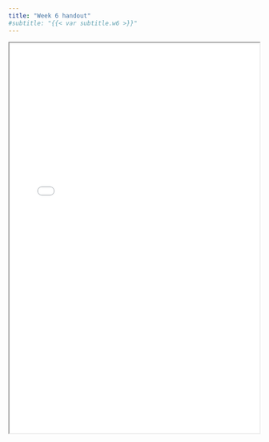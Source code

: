 ```yaml
---
title: "Week 6 handout"
#subtitle: "{{< var subtitle.w6 >}}"
---
```


```{=html}
<iframe width="500" height="780" src="/materials/handouts/handouts_w06.pdf" ></iframe>
```
